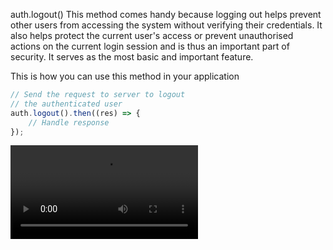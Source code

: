 

auth.logout()
This method comes handy because logging out helps prevent other users from accessing the system without verifying their credentials. It also helps protect the current user's access or prevent unauthorised actions on the current login session and is thus an important part of security. It serves as the most basic and important feature.

This is how you can use this method in your application


```js
// Send the request to server to logout
// the authenticated user
auth.logout().then((res) => {
    // Handle response
});
```

![alt text](/images/Logout.webm)